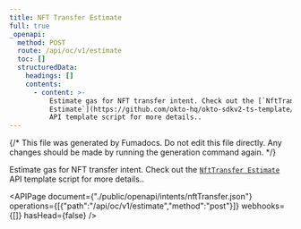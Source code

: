 ```yaml
---
title: NFT Transfer Estimate
full: true
_openapi:
  method: POST
  route: /api/oc/v1/estimate
  toc: []
  structuredData:
    headings: []
    contents:
      - content: >-
          Estimate gas for NFT transfer intent. Check out the [`NftTransfer
          Estimate`](https://github.com/okto-hq/okto-sdkv2-ts-template/blob/main/src/api-template/intents/nftTransfer_with_estimate.ts)
          API template script for more details..
---
```


{/* This file was generated by Fumadocs. Do not edit this file directly. Any changes should be made by running the generation command again. */}

Estimate gas for NFT transfer intent. Check out the [`NftTransfer Estimate`](https://github.com/okto-hq/okto-sdkv2-ts-template/blob/main/src/api-template/intents/nftTransfer_with_estimate.ts) API template script for more details..

<APIPage document={"./public/openapi/intents/nftTransfer.json"} operations={[{"path":"/api/oc/v1/estimate","method":"post"}]} webhooks={[]} hasHead={false} />